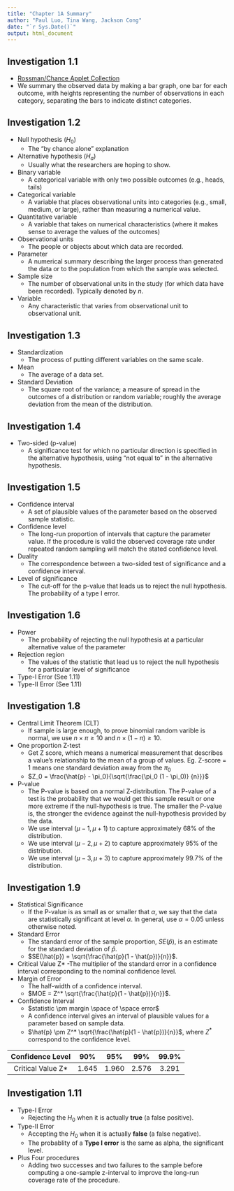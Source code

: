 ```yaml
---
title: "Chapter 1A Summary"
author: "Paul Luo, Tina Wang, Jackson Cong"
date: "`r Sys.Date()`"
output: html_document
---
```


## Investigation 1.1

- [Rossman/Chance Applet Collection](https://www.rossmanchance.com/applets/2021/oneprop/OneProp.htm)
- We summary the observed data by making a bar graph, one bar for each outcome, with heights representing the number of observations in each category, separating the bars to indicate distinct categories.

## Investigation 1.2

- Null hypothesis ($H_0$)
  - The “by chance alone” explanation
- Alternative hypothesis ($H_a$)
  - Usually what the researchers are hoping to show.
- Binary variable
  - A categorical variable with only two possible outcomes (e.g., heads, tails)
- Categorical variable
  - A variable that places observational units into categories (e.g., small, medium, or large), rather than measuring a numerical value.
- Quantitative variable
  - A variable that takes on numerical characteristics (where it makes sense to average the values of the outcomes)
- Observational units
  - The people or objects about which data are recorded. 
- Parameter
  - A numerical summary describing the larger process than generated the data or to the population from which the sample was selected.
- Sample size
  - The number of observational units in the study (for which data have been recorded). Typically denoted by $n$.
- Variable
  - Any characteristic that varies from observational unit to observational unit.

## Investigation 1.3

- Standardization
  - The process of putting different variables on the same scale.
- Mean
  - The average of a data set.
- Standard Deviation
  - The square root of the variance; a measure of spread in the outcomes of a distribution or random variable; roughly the average deviation from the mean of the distribution.

## Investigation 1.4

- Two-sided (p-value)
  - A significance test for which no particular direction is specified in the alternative hypothesis, using "not equal to" in the alternative hypothesis.

## Investigation 1.5

- Confidence interval
  - A set of plausible values of the parameter based on the observed sample statistic.
- Confidence level
  - The long-run proportion of intervals that capture the parameter value. If the procedure is valid the observed coverage rate under repeated random sampling will match the stated confidence level.
- Duality
  - The correspondence between a two-sided test of significance and a confidence interval.
- Level of significance
  - The cut-off for the p-value that leads us to reject the null hypothesis.  The probability of a type I error.

## Investigation 1.6

- Power
  - The probability of rejecting the null hypothesis at a particular alternative value of the parameter
- Rejection region
  - The values of the statistic that lead us to reject the null hypothesis for a particular level of significance
- Type-I Error (See 1.11)
- Type-II Error (See 1.11)

## Investigation 1.8

- Central Limit Theorem (CLT)
  - If sample is large enough, to prove binomial random varible is normal, we use $n \times \pi \geq 10$ and $n \times (1 - \pi) \geq 10$.
- One proportion Z-test
  - Get Z score, which means a numerical measurement that describes a value's relationship to the mean of a group of values. Eg. Z-score = 1 means one standard deviation away from the $\pi_0$
  - $Z_0 = \frac{\hat{p} - \pi_0}{\sqrt{\frac{\pi_0 (1 - \pi_0)} {n}}}$
- P-value
  - The P-value is based on a normal Z-distribution. The P-value of a test is the probability that we would get this sample result or one more extreme if the null-hypothesis is true. The smaller the P-value is, the stronger the evidence against the null-hypothesis provided by the data.
  - We use interval $(\mu - 1, \mu + 1)$ to capture approximately $68\%$ of the distribution.
  - We use interval $(\mu - 2, \mu + 2)$ to capture approximately $95\%$ of the distribution.
  - We use interval $(\mu - 3, \mu + 3)$ to capture approximately $99.7\%$ of the distribution.

## Investigation 1.9

- Statistical Significance
  - If the P-value is as small as or smaller that $\alpha$, we say that the data are statistically significant at level $\alpha$. In general, use $\alpha = 0.05$ unless otherwise noted.
- Standard Error
  - The standard error of the sample proportion, $SE(\hat{p})$, is an estimate for the standard deviation of $\hat{p}$.
  - $SE(\hat{p}) = \sqrt{\frac{\hat{p}(1 - \hat{p})}{n}}$.
- Critical Value Z*
  -The multiplier of the standard error in a confidence interval corresponding to the nominal confidence level.
- Margin of Error
  - The half-width of a confidence interval.
  - $MOE = Z^* \sqrt{\frac{\hat{p}(1 - \hat{p})}{n}}$.
- Confidence Interval
  - $statistic \pm margin \space of \space error$
  - A confidence interval gives an interval of plausible values for a parameter based on sample data.
  - $\hat{p} \pm Z^* \sqrt{\frac{\hat{p}(1 - \hat{p})}{n}}$, where $Z^*$ correspond to the confidence level.


|  Confidence Level |  90%  |  95%  |  99%  | 99.9% |
|:-----------------:|:-----:|:-----:|:-----:|:-----:|
| Critical Value Z* | 1.645 | 1.960 | 2.576 | 3.291 |


## Investigation 1.11

- Type-I Error
  - Rejecting the $H_0$ when it is actually **true** (a false positive).
- Type-II Error
  - Accepting the $H_0$ when it is actually **false** (a false negative).
  - The probablity of a **Type I error** is the same as alpha, the significant level.
- Plus Four procedures
  - Adding two successes and two failures to the sample before computing a one-sample z-interval to improve the long-run coverage rate of the procedure.
